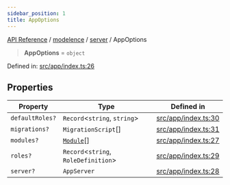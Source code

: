 ```yaml
---
sidebar_position: 1
title: AppOptions
---
```


[API Reference](/api-reference/modelence/server/type-aliases/../../../index) / [modelence](/api-reference/modelence/server/type-aliases/../../index) / [server](/api-reference/modelence/server/type-aliases/../index) / AppOptions

> **AppOptions** = `object`

Defined in: [src/app/index.ts:26](https://github.com/modelence/modelence/blob/c775b2b22ffc1dd208683cc19fbe0a7a4325fad4/packages/modelence/src/app/index.ts#L26)

## Properties

| Property | Type | Defined in |
| ------ | ------ | ------ |
| <a id="defaultroles"></a> `defaultRoles?` | `Record`\<`string`, `string`\> | [src/app/index.ts:30](https://github.com/modelence/modelence/blob/c775b2b22ffc1dd208683cc19fbe0a7a4325fad4/packages/modelence/src/app/index.ts#L30) |
| <a id="migrations"></a> `migrations?` | `MigrationScript`[] | [src/app/index.ts:31](https://github.com/modelence/modelence/blob/c775b2b22ffc1dd208683cc19fbe0a7a4325fad4/packages/modelence/src/app/index.ts#L31) |
| <a id="modules"></a> `modules?` | [`Module`](/api-reference/modelence/server/type-aliases/../classes/Module)[] | [src/app/index.ts:27](https://github.com/modelence/modelence/blob/c775b2b22ffc1dd208683cc19fbe0a7a4325fad4/packages/modelence/src/app/index.ts#L27) |
| <a id="roles"></a> `roles?` | `Record`\<`string`, `RoleDefinition`\> | [src/app/index.ts:29](https://github.com/modelence/modelence/blob/c775b2b22ffc1dd208683cc19fbe0a7a4325fad4/packages/modelence/src/app/index.ts#L29) |
| <a id="server"></a> `server?` | `AppServer` | [src/app/index.ts:28](https://github.com/modelence/modelence/blob/c775b2b22ffc1dd208683cc19fbe0a7a4325fad4/packages/modelence/src/app/index.ts#L28) |
